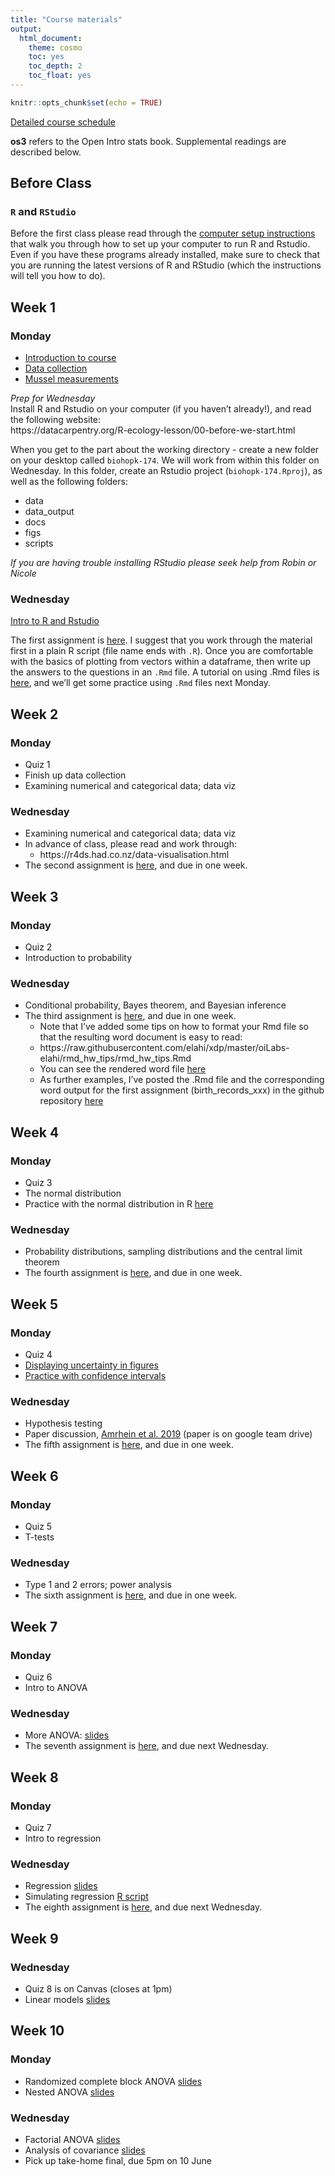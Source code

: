 ```yaml
---
title: "Course materials"
output:
  html_document:
    theme: cosmo
    toc: yes
    toc_depth: 2
    toc_float: yes
---
```


```r
knitr::opts_chunk$set(echo = TRUE)
```

[Detailed course schedule](https://docs.google.com/spreadsheets/d/1mXiC1klEjeeztOCGuBMXr5mjLeA2r6amJt77Yglg2M4/edit?usp=sharing)

**os3** refers to the Open Intro stats book. Supplemental readings are described below. 

## Before Class 

### `R` and `RStudio`

Before the first class please read through the [computer setup instructions](https://elahi.github.io/00-setup-R.html) that walk you through how to set up your computer to run R and Rstudio. Even if you have these programs already installed, make sure to check that you are running the latest versions of R and RStudio (which the instructions will tell you how to do). 

## Week 1

### Monday

- [Introduction to course](slides/course_intro.pdf) 
- [Data collection](slides/data_collection.pdf)
- [Mussel measurements](https://docs.google.com/spreadsheets/d/1Dh0-o0Ot6VsAXBCFV4VzEOrx538wM92Va2DjYhPoLA0/edit#gid=0)

*Prep for Wednesday*  
Install R and Rstudio on your computer (if you haven't already!), and read the following website:  
https://datacarpentry.org/R-ecology-lesson/00-before-we-start.html

When you get to the part about the working directory - create a new folder on your desktop called `biohopk-174`.  We will work from within this folder on Wednesday. In this folder, create an Rstudio project (`biohopk-174.Rproj`), as well as the following folders:

  - data
  - data_output
  - docs
  - figs
  - scripts
  
*If you are having trouble installing RStudio please seek help from Robin or Nicole*

### Wednesday

[Intro to R and Rstudio](https://datacarpentry.org/R-ecology-lesson/01-intro-to-r.html)

The first assignment is [here](oiLabs-elahi/intro_to_r/intro_to_r.pdf). I suggest that you work through the material first in a plain R script (file name ends with `.R`). Once you are comfortable with the basics of plotting from vectors within a dataframe, then write up the answers to the questions in an `.Rmd` file. A tutorial on using .Rmd files is [here](https://elahi.github.io/01-B-Rmarkdown-intro.html), and we'll get some practice using `.Rmd` files next Monday. 

## Week 2
### Monday

- Quiz 1
- Finish up data collection
- Examining numerical and categorical data; data viz

### Wednesday

- Examining numerical and categorical data; data viz
- In advance of class, please read and work through:
    - https://r4ds.had.co.nz/data-visualisation.html

- The second assignment is [here](oiLabs-elahi/intro_to_data/intro_to_data.pdf), and due in one week. 

## Week 3
### Monday

- Quiz 2
- Introduction to probability

### Wednesday

- Conditional probability, Bayes theorem, and Bayesian inference
- The third assignment is [here](oiLabs-elahi/probability/probability.html), and due in one week. 
    - Note that I've added some tips on how to format your Rmd file so that the resulting word document is easy to read:
    - https://raw.githubusercontent.com/elahi/xdp/master/oiLabs-elahi/rmd_hw_tips/rmd_hw_tips.Rmd
    - You can see the rendered word file [here](oiLabs-elahi/rmd_hw_tips/rmd_hw_tips.docx)
    - As further examples, I've posted the .Rmd file and the corresponding word output for the first assignment (birth_records_xxx) in the github repository [here](https://github.com/elahi/xdp/tree/master/oiLabs-elahi/intro_to_r)

## Week 4

### Monday

- Quiz 3
- The normal distribution
- Practice with the normal distribution in R [here](oiLabs-elahi/normal_distribution/normal_distribution.html)

### Wednesday

- Probability distributions, sampling distributions and the central limit theorem
- The fourth assignment is [here](oiLabs-elahi/sampling_distributions/sampling_distributions.html), and due in one week. 

## Week 5

### Monday

- Quiz 4
- [Displaying uncertainty in figures](primers/primer_displaying_uncertainty.pdf)
- [Practice with confidence intervals](oiLabs-elahi/confidence_intervals/confidence_intervals.html)

### Wednesday

- Hypothesis testing
- Paper discussion, [Amrhein et al. 2019](https://www.nature.com/articles/d41586-019-00857-9) (paper is on google team drive)
- The fifth assignment is [here](oiLabs-elahi/inf_for_numerical_data/inf_for_numerical_data.html), and due in one week. 

## Week 6

### Monday

- Quiz 5
- T-tests

### Wednesday

- Type 1 and 2 errors; power analysis
- The sixth assignment is [here](oiLabs-elahi/inf_for_numerical_data_2/inf_for_numerical_data_2.html), and due in one week. 

## Week 7

### Monday

- Quiz 6
- Intro to ANOVA

### Wednesday

- More ANOVA: [slides](slides/slides_anova_1.html)
- The seventh assignment is [here](oiLabs-elahi/anova/anova_lab.html), and due next Wednesday. 

## Week 8

### Monday

- Quiz 7  
- Intro to regression

### Wednesday

- Regression [slides](slides/slides_regression.html)  
- Simulating regression [R script](primers/regression_simulation.R)  
- The eighth assignment is [here](oiLabs-elahi/simple_regression/simple_regression.html), and due next Wednesday. 

## Week 9

### Wednesday

- Quiz 8 is on Canvas (closes at 1pm)  
- Linear models [slides](slides/slides_linear_models.html)  

## Week 10

### Monday

- Randomized complete block ANOVA [slides](slides/slides_anova_2.html)  
- Nested ANOVA [slides](slides/slides_anova_3.html) 

### Wednesday

- Factorial ANOVA [slides](slides/slides_anova_4.html)  
- Analysis of covariance [slides](slides/slides_anova_5.html)  
- Pick up take-home final, due 5pm on 10 June


